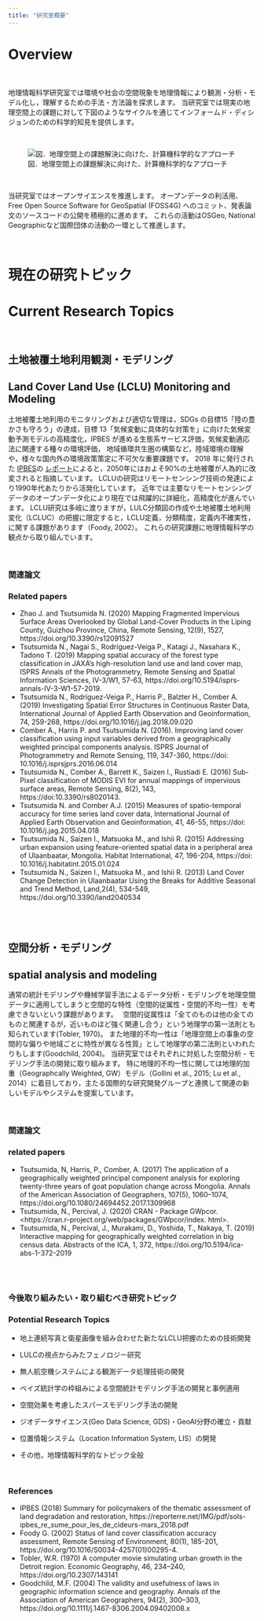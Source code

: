 ```yaml
---
title: "研究室概要"
---
```


# Overview
  
<br>

地理情報科学研究室では環境や社会の空間現象を地理情報により観測・分析・モデル化し，理解するための手法・方法論を探求します。 
当研究室では現実の地理空間上の課題に対して下図のようなサイクルを通じてインフォームド・ディシジョンのための科学的知見を提供します。 



<br>

![図．地理空間上の課題解決に向けた、計算機科学的なアプローチ](images/process.png)

<br>

当研究室ではオープンサイエンスを推進します。 
オープンデータの利活用、Free Open Source Software for GeoSpatial (FOSS4G) へのコミット、発表論文のソースコードの公開を積極的に進めます。 
これらの活動はOSGeo, National Geographicなど国際団体の活動の一環として推進します。  

<br>

# 現在の研究トピック 
# Current Research Topics
  
<br>
  
## 土地被覆土地利用観測・モデリング 
## Land Cover Land Use (LCLU) Monitoring and Modeling

土地被覆土地利用のモニタリングおよび適切な管理は，SDGs の目標15「陸の豊かさも守ろう」の達成，目標 13「気候変動に具体的な対策を」に向けた気候変動予測モデルの高精度化，IPBES が進める生態系サービス評価，気候変動適応法に関連する種々の環境評価， 地域循環共生圏の構築など，陸域環境の理解や，様々な国内外の環境政策策定に不可欠な重要課題です。 
2018 年に発行された [IPBES](https://www.ipbes.net)の [レポート](https://reporterre.net/IMG/pdf/sols-ipbes_re_sume_pour_les_de_cideurs-mars_2018.pdf)によると，2050年にはおよそ90%の土地被覆が人為的に改変されると指摘しています。 
LCLUの研究はリモートセンシング技術の発達により1990年代あたりから活発化しています。 
近年では主要なリモートセンシングデータのオープンデータ化により現在では飛躍的に詳細化，高精度化が進んでいます。 
LCLU研究は多岐に渡りますが，LULC分類図の作成や土地被覆土地利用変化（LCLUC）の把握に限定すると，LCLU定義，分類精度，定義内不確実性，に関する課題があります（Foody, 2002）。  これらの研究課題に地理情報科学の観点から取り組んでいます。  

<br>

### 関連論文　
### Related papers

- Zhao J. and Tsutsumida N. (2020) Mapping Fragmented Impervious Surface Areas Overlooked by Global Land-Cover Products in the Liping County, Guizhou Province, China, Remote Sensing, 12(9), 1527, https://doi.org/10.3390/rs12091527
- Tsutsumida N., Nagai S., Rodríguez-Veiga P., Katagi J., Nasahara K., Tadono T. (2019) Mapping spatial accuracy of the forest type classification in JAXA’s high-resolution land use and land cover map, ISPRS Annals of the Photogrammetry, Remote Sensing and Spatial Information Sciences, IV-3/W1, 57-63, https://doi.org/10.5194/isprs-annals-IV-3-W1-57-2019.
- Tsutsumida N., Rodríguez-Veiga P., Harris P., Balzter H., Comber A. (2019) Investigating Spatial Error Structures in Continuous Raster Data, International Journal of Applied Earth Observation and Geoinformation, 74, 259-268, https://doi.org/10.1016/j.jag.2018.09.020
- Comber A., Harris P. and Tsutsumida N. (2016). Improving land cover classification using input variables derived from a geographically weighted principal components analysis. ISPRS Journal of Photogrammetry and Remote Sensing, 119, 347-360, https://doi: 10.1016/j.isprsjprs.2016.06.014 
- Tsutsumida N., Comber A., Barrett K., Saizen I., Rustiadi E. (2016) Sub-Pixel classification of MODIS EVI for annual mappings of impervious surface areas, Remote Sensing, 8(2), 143, https://doi:10.3390/rs8020143.
- Tsutsumida N. and Comber A.J.  (2015) Measures of spatio-temporal accuracy for time series land cover data, International Journal of Applied Earth Observation and Geoinformation, 41, 46-55, https://doi: 10.1016/j.jag.2015.04.018 
- Tsutsumida N., Saizen I., Matsuoka M., and Ishii R. (2015) Addressing urban expansion using feature-oriented spatial data in a peripheral area of Ulaanbaatar, Mongolia. Habitat International, 47, 196-204, https://doi: 10.1016/j.habitatint.2015.01.024
- Tsutsumida N., Saizen I., Matsuoka M., and Ishii R. (2013) Land Cover Change Detection in Ulaanbaatar Using the Breaks for Additive Seasonal and Trend Method, Land,2(4), 534-549,  https://doi.org/10.3390/land2040534

<br>
<br>

## 空間分析・モデリング
## spatial analysis and modeling

通常の統計モデリングや機械学習手法によるデータ分析・モデリングを地理空間データに適用してしまうと空間的な特性（空間的従属性・空間的不均一性）を考慮できないという課題があります。　
空間的従属性は「全てのものは他の全てのものと関連するが，近いものほど強く関連し合う」という地理学の第一法則とも知られています(Tobler, 1970)。 
また地理的不均一性は「地理空間上の事象の空間的な偏りや地域ごとに特性が異なる性質」として地理学の第二法則といわれたりもします(Goodchild, 2004)。 
当研究室ではそれぞれに対処した空間分析・モデリング手法の開発に取り組みます。 
特に地理的不均一性に関しては地理的加重（Geographcally Weighted, GW）モデル（Gollini et al., 2015; Lu et al., 2014）に着目しており，主たる国際的な研究開発グループと連携して関連の新しいモデルやシステムを提案しています。  

<br>

### 関連論文　
### related papers

- Tsutsumida, N, Harris, P., Comber, A. (2017) The application of a geographically weighted principal component analysis for exploring twenty-three years of goat population change across Mongolia. Annals of the American Association of Geographers, 107(5), 1060–1074, https://doi.org/10.1080/24694452.2017.1309968 
- Tsutsumida, N., Percival, J. (2020) CRAN - Package GWpcor. <https://cran.r-project.org/web/packages/GWpcor/index. html>.
- Tsutsumida, N., Percival, J., Murakami, D., Yoshida, T., Nakaya, T. (2019) Interactive mapping for geographically weighted correlation in big census data. Abstracts of the ICA, 1, 372, https://doi.org/10.5194/ica-abs-1-372-2019


<br>
<br>

### 今後取り組みたい・取り組むべき研究トピック 
### Potential Research Topics

- 地上連続写真と衛星画像を組み合わせた新たなLCLU把握のための技術開発
  
- LULCの視点からみたフェノロジー研究
  
- 無人航空機システムによる観測データ処理技術の開発
  
- ベイズ統計学の枠組みによる空間統計モデリング手法の開発と事例適用
  
- 空間効果を考慮したスパースモデリング手法の開発
  
- ジオデータサイエンス(Geo Data Science, GDS)・GeoAI分野の確立・貢献
  
- 位置情報システム（Location Information System, LIS）の開発
  
- その他，地理情報科学的なトピック全般



<br>

### References
- IPBES (2018) Summary for policymakers of the thematic assessment of land degradation and restoration, https://reporterre.net/IMG/pdf/sols-ipbes_re_sume_pour_les_de_cideurs-mars_2018.pdf
- Foody G. (2002) Status of land cover classification accuracy assessment, Remote Sensing of Environment, 80(1), 185-201, https://doi.org/10.1016/S0034-4257(01)00295-4.
- Tobler, W.R. (1970) A computer movie simulating urban growth in the Detroit region. Economic Geography, 46, 234–240, https://doi.org/10.2307/143141
- Goodchild, M.F. (2004) The validity and usefulness of laws in geographic information science and geography. Annals of the Association of American Geographers, 94(2), 300–303, https://doi.org/10.1111/j.1467-8306.2004.09402008.x

